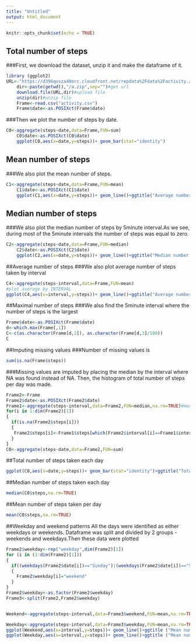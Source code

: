 ---
title: "Untitled"
output: html_document
---

```{r setup, include=FALSE}
knitr::opts_chunk$set(echo = TRUE)
```

## Total number of steps

###First, we download the dataset, unzip it and make the dataframe of it.

```{r}
library (ggplot2)
URL<-"https://d396qusza40orc.cloudfront.net/repdata%2Fdata%2Factivity.zip"
    dir<-paste(getwd(),"/a.zip",sep="")#get url
    download.file(URL,dir)#upload file
    unzip(dir)#unzip file
    Frame<-read.csv("activity.csv")
    Frame$date<-as.POSIXct(Frame$date)
```
###Then we plot the number of steps by date. 
```{r}
C0<-aggregate(steps~date,data=Frame,FUN=sum)
    C0$date<-as.POSIXct(C0$date)
    ggplot(C0,aes(x=date,y=steps))+ geom_bar(stat="identity")
```
## Mean number of steps

###We also plot the mean number of steps.

```{r}
C1<-aggregate(steps~date,data=Frame,FUN=mean)
    C1$date<-as.POSIXct(C1$date)
    ggplot(C1,aes(x=date,y=steps))+ geom_line()+ggtitle("Average number f steps by date")
```

## Median number of steps

###We also plot the median number of steps by 5minute interval.As we see, during most of the 5minute intervals the number of steps was equal to zero.
```{r}
C2<-aggregate(steps~date,data=Frame,FUN=median)
    C2$date<-as.POSIXct(C2$date)
    ggplot(C2,aes(x=date,y=steps))+ geom_line()+ggtitle("Median number Of steps by date")
```
##Average number of steps
###We also plot average number of steps taken by interval
```{r}
C4<-aggregate(steps~interval,data=Frame,FUN=mean)
#plot average by INTERVAL
ggplot(C4,aes(x=interval,y=steps))+ geom_line()+ggtitle("Average number f steps by interval")
```
##Maximal number of steps
###We also find the 5minute interval where the number of steps is the largest
```{r}
Frame$date<-as.POSIXct(Frame$date)
d<-which.max(Frame[,1])
C<-c(as.character(Frame[d,2]), as.character(Frame[d,3]/100))
C
```
##Imputing missing values
###Number of missing values is
```{r}
sum(is.na(Frame$steps))
```
###Missing values are imputed by placing the median by the interval where NA was found instead of NA. Then, the histogram of total number of steps per day was made.
```{r}
Frame2<-Frame
Frame2$date<-as.POSIXct(Frame2$date)
Frame1<-aggregate(steps~interval,data=Frame2,FUN=median,na.rm=TRUE)#median by time
for(i in 1:dim(Frame2)[1])
{
  if(is.na(Frame2$steps[i]))
  {
   Frame2$steps[i]<-Frame1$steps[which(Frame2$interval[i]==Frame1$interval)][1]
  }
}
C0<-aggregate(steps~date,data=Frame2,FUN=sum)
```
##Total number of steps taken each day
```{r}
ggplot(C0,aes(x=date,y=steps))+ geom_bar(stat="identity")+ggtitle("Total number of steps taken each day")
```
##Median number of steps taken each day
```{r}
median(C0$steps,na.rm=TRUE)
```
##Mean number of steps taken per day 
```{r}
mean(C0$steps,na.rm=TRUE)
```
##Weekday and weekend patterns
All the days were identified as either weekdays or weekends. Dataframe was split and divided by 2 groups - weekends and weekdays.Then these data were plotted
```{r}
Frame2$weekday<-rep("weekday",dim(Frame2)[1])
for (i in (1:dim(Frame2)[1]))
{
  if((weekdays(Frame2$date[i])=="Sunday")|(weekdays(Frame2$date[i])=="Saturday"))
  {
    Frame2$weekday[i]="weekend"
  }
}
Frame2$weekday<-as.factor(Frame2$weekday)
Frame3<-split(Frame2,Frame2$weekday)


Weekend<-aggregate(steps~interval,data=Frame3$weekend,FUN=mean,na.rm=TRUE)

Weekday<-aggregate(steps~interval,data=Frame3$weekday,FUN=mean,na.rm=TRUE)
ggplot(Weekend,aes(x=interval,y=steps))+ geom_line()+ggtitle ("Mean number of steps in weekends")
ggplot(Weekday,aes(x=interval,y=steps))+ geom_line()+ggtitle ("Mean number of steps in weekdays")
```

